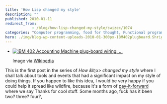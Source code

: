 ```yaml
---
title: 'How Lisp changed my style'
description: ""
published: 2010-01-11
redirect_from: 
            - /blog/how-lisp-changed-my-style/swizec/1074
categories: "Computer programming, food for thought, Functional programming, Languages, life, Lisp, Uncategorized"
hero: ./img/blog-wp-content-uploads-2010-01-300px-IBM402plugboard.Shrigley.wireside.jpg
---
```

- [![IBM 402 Accounting Machine plug-board wiring. ...](./img/blog-wp-content-uploads-2010-01-300px-IBM402plugboard.Shrigley.wireside.jpg)](http://commons.wikipedia.org/wiki/Image:IBM402plugboard.Shrigley.wireside.jpg)

  Image via [Wikipedia](http://commons.wikipedia.org/wiki/Image:IBM402plugboard.Shrigley.wireside.jpg)

This is the first post in the series of _How &amp;lt;x&gt; changed my style_ where I shall talk about tools and events that had a significant impact on my style of doing things. If you happen to like this idea, I would be very happy if you could help it spread like wildfire, because it&#x27;s a form of [pay-it-forward](http://en.wikipedia.org/wiki/Pay_it_forward "Pay it forward") where we say Thanks for cool stuff. Some months ago, fuck has it been two? three? four?,